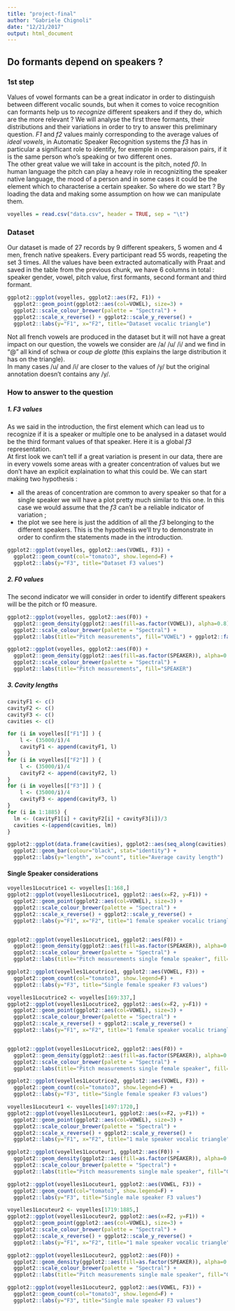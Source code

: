 ```yaml
---
title: "project-final"
author: "Gabriele Chignoli"
date: "12/21/2017"
output: html_document
---
```


## Do formants depend on speakers ?

### 1st step

Values of vowel formants can be a great indicator in order to distinguish between different vocalic sounds, but when it comes to voice recognition can formants help us to *recognize* different speakers and if they do, which are the more relevant ? We will analyse the first three formants, their distributions and their variations in order to try to answer this preliminary question. *F1* and *f2* values mainly corresponding to the average values of *ideal vowels*, in Automatic Speaker Recognition systems the *f3* has in particular a significant role to identify, for exemple in comparaison pairs, if it is the same person who's speaking or two different ones.  
The other great value we will take in account is the pitch, noted *f0*. In human language the pitch can play a heavy role in recogniziting the speaker native language, the mood of a person and in some cases it could be the element which to characterise a certain speaker.
So where do we start ? By loading the data and making some assumption on how we can manipulate them.

```r
voyelles = read.csv("data.csv", header = TRUE, sep = "\t")
```

### Dataset

Our dataset is made of 27 records by 9 different speakers, 5 women and 4 men, french native speakers. Every participant read 55 words, reapeting the set 3 times. All the values have been extracted automatically with Praat and saved in the table from the previous chunk, we have 6 columns in total : speaker gender, vowel, pitch value, first formants, second formant and third formant.

```r
ggplot2::ggplot(voyelles, ggplot2::aes(F2, F1)) +
  ggplot2::geom_point(ggplot2::aes(col=VOWEL), size=3) +
  ggplot2::scale_colour_brewer(palette = "Spectral") +
  ggplot2::scale_x_reverse() + ggplot2::scale_y_reverse() +
  ggplot2::labs(y="F1", x="F2", title="Dataset vocalic triangle")
```

Not all french vowels are produced in the dataset but it will not have a great impact on our question, the vowels we consider are /a/ /u/ /i/ and we find in "@" all kind of schwa or *coup de glotte* (this explains the large distribution it has on the triangle).  
In many cases /u/ and /i/ are closer to the values of /y/ but the original annotation doesn't contains any /y/.

### How to answer to the question

##### 1. F3 values

As we said in the introduction, the first element which can lead us to recognize if it is a speaker or multiple one to be analysed in a dataset would be the third formant values of that speaker. Here it is a global *f3* representation.   
At first look we can't tell if a great variation is present in our data, there are in every vowels some areas with a greater concentration of values but we don't have an explicit explaination to what this could be. We can start making two hypothesis :

- all the areas of concentration are common to avery speaker so that for a single speaker we will have a plot pretty much similar to this one. In this case we would assume that the *f3* can't be a reliable indicator of variation ;
- the plot we see here is just the addition of all the *f3* belonging to the different speakers. This is the hypothesis we'll try to demonstrate in order to confirm the statements made in the introduction.

```r
ggplot2::ggplot(voyelles, ggplot2::aes(VOWEL, F3)) +
  ggplot2::geom_count(col="tomato3", show.legend=F) +
  ggplot2::labs(y="F3", title="Dataset F3 values") 
```

##### 2. F0 values

The second indicator we will consider in order to identify different speakers will be the pitch or f0 measure.

```r
ggplot2::ggplot(voyelles, ggplot2::aes(F0)) +
  ggplot2::geom_density(ggplot2::aes(fill=as.factor(VOWEL)), alpha=0.8) +
  ggplot2::scale_colour_brewer(palette = "Spectral") +
  ggplot2::labs(title="Pitch measurements", fill="VOWEL") + ggplot2::facet_wrap( ~ VOWEL)
```

```r
ggplot2::ggplot(voyelles, ggplot2::aes(F0)) +
  ggplot2::geom_density(ggplot2::aes(fill=as.factor(SPEAKER)), alpha=0.8) +
  ggplot2::scale_colour_brewer(palette = "Spectral") +
  ggplot2::labs(title="Pitch measurements", fill="SPEAKER")
```

##### 3. Cavity lengths

```r
cavityF1 <- c()
cavityF2 <- c()
cavityF3 <- c()
cavities <- c()

for (i in voyelles[["F1"]] ) {
    l <- (35000/i)/4
    cavityF1 <- append(cavityF1, l)
}
for (i in voyelles[["F2"]] ) {
    l <- (35000/i)/4
    cavityF2 <- append(cavityF2, l)
}
for (i in voyelles[["F3"]] ) {
    l <- (35000/i)/4
    cavityF3 <- append(cavityF3, l)
}
for (i in 1:1885) {
  lm <- (cavityF1[i] + cavityF2[i] + cavityF3[i])/3
  cavities <-(append(cavities, lm))
}

ggplot2::ggplot(data.frame(cavities), ggplot2::aes(seq_along(cavities),cavities)) + 
  ggplot2::geom_bar(colour="black", stat="identity") + 
  ggplot2::labs(y="length", x="count", title="Average cavity length")
```


#### Single Speaker considerations

```r
voyelles1Locutrice1 <- voyelles[1:168,]
ggplot2::ggplot(voyelles1Locutrice1, ggplot2::aes(x=F2, y=F1)) +
  ggplot2::geom_point(ggplot2::aes(col=VOWEL), size=3) +
  ggplot2::scale_colour_brewer(palette = "Spectral") +
  ggplot2::scale_x_reverse() + ggplot2::scale_y_reverse() +
  ggplot2::labs(y="F1", x="F2", title="1 female speaker vocalic triangle")


ggplot2::ggplot(voyelles1Locutrice1, ggplot2::aes(F0)) +
  ggplot2::geom_density(ggplot2::aes(fill=as.factor(SPEAKER)), alpha=0.8) +
  ggplot2::scale_colour_brewer(palette = "Spectral") +
  ggplot2::labs(title="Pitch measurements single female speaker", fill="GENDER")

ggplot2::ggplot(voyelles1Locutrice1, ggplot2::aes(VOWEL, F3)) +
  ggplot2::geom_count(col="tomato3", show.legend=F) +
  ggplot2::labs(y="F3", title="Single female speaker F3 values")
```

```r
voyelles1Locutrice2 <- voyelles[169:337,]
ggplot2::ggplot(voyelles1Locutrice2, ggplot2::aes(x=F2, y=F1)) +
  ggplot2::geom_point(ggplot2::aes(col=VOWEL), size=3) +
  ggplot2::scale_colour_brewer(palette = "Spectral") +
  ggplot2::scale_x_reverse() + ggplot2::scale_y_reverse() +
  ggplot2::labs(y="F1", x="F2", title="1 female speaker vocalic triangle")


ggplot2::ggplot(voyelles1Locutrice2, ggplot2::aes(F0)) +
  ggplot2::geom_density(ggplot2::aes(fill=as.factor(SPEAKER)), alpha=0.8) +
  ggplot2::scale_colour_brewer(palette = "Spectral") +
  ggplot2::labs(title="Pitch measurements single female speaker", fill="GENDER")

ggplot2::ggplot(voyelles1Locutrice2, ggplot2::aes(VOWEL, F3)) +
  ggplot2::geom_count(col="tomato3", show.legend=F) +
  ggplot2::labs(y="F3", title="Single female speaker F3 values")
```

```r
voyelles1Locuteur1 <- voyelles[1497:1720,]
ggplot2::ggplot(voyelles1Locuteur1, ggplot2::aes(x=F2, y=F1)) +
  ggplot2::geom_point(ggplot2::aes(col=VOWEL), size=3) +
  ggplot2::scale_colour_brewer(palette = "Spectral") +
  ggplot2::scale_x_reverse() + ggplot2::scale_y_reverse() +
  ggplot2::labs(y="F1", x="F2", title="1 male speaker vocalic triangle")

ggplot2::ggplot(voyelles1Locuteur1, ggplot2::aes(F0)) +
  ggplot2::geom_density(ggplot2::aes(fill=as.factor(SPEAKER)), alpha=0.8) +
  ggplot2::scale_colour_brewer(palette = "Spectral") +
  ggplot2::labs(title="Pitch measurements single male speaker", fill="GENDER")

ggplot2::ggplot(voyelles1Locuteur1, ggplot2::aes(VOWEL, F3)) +
  ggplot2::geom_count(col="tomato3", show.legend=F) +
  ggplot2::labs(y="F3", title="Single male speaker F3 values")
```

```r
voyelles1Locuteur2 <- voyelles[1719:1885,]
ggplot2::ggplot(voyelles1Locuteur2, ggplot2::aes(x=F2, y=F1)) +
  ggplot2::geom_point(ggplot2::aes(col=VOWEL), size=3) +
  ggplot2::scale_colour_brewer(palette = "Spectral") +
  ggplot2::scale_x_reverse() + ggplot2::scale_y_reverse() +
  ggplot2::labs(y="F1", x="F2", title="1 male speaker vocalic triangle")

ggplot2::ggplot(voyelles1Locuteur2, ggplot2::aes(F0)) +
  ggplot2::geom_density(ggplot2::aes(fill=as.factor(SPEAKER)), alpha=0.8) +
  ggplot2::scale_colour_brewer(palette = "Spectral") +
  ggplot2::labs(title="Pitch measurements single male speaker", fill="GENDER")

ggplot2::ggplot(voyelles1Locuteur2, ggplot2::aes(VOWEL, F3)) +
  ggplot2::geom_count(col="tomato3", show.legend=F) +
  ggplot2::labs(y="F3", title="Single male speaker F3 values")
```

